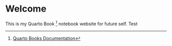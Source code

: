 # Welcome {.unnumbered}

This is my Quarto Book [^quarto-book] notebook website for future self.  Test

[^quarto-book]: [Quarto Books Documentation](https://quarto.org/docs/books/)
